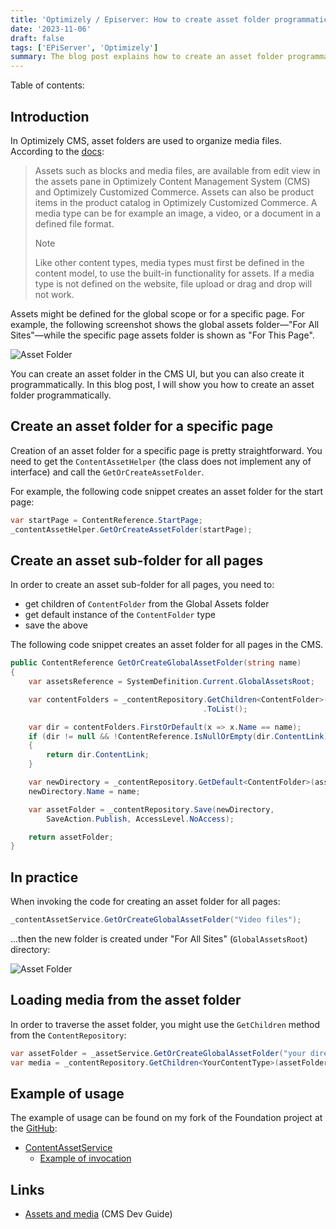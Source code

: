 ```yaml
---
title: 'Optimizely / Episerver: How to create asset folder programmatically?'
date: '2023-11-06'
draft: false
tags: ['EPiServer', 'Optimizely']
summary: The blog post explains how to create an asset folder programmatically in Optimizely CMS.
---
```


Table of contents:

<TOCInline toc={props.toc} exclude="Introduction" />

## Introduction

In Optimizely CMS, asset folders are used to organize media files. According to the [docs](https://docs.developers.optimizely.com/content-management-system/docs/assets-and-media):

> Assets such as blocks and media files, are available from edit view in the assets pane in Optimizely Content Management System (CMS) and Optimizely Customized Commerce. Assets can also be product items in the product catalog in Optimizely Customized Commerce. A media type can be for example an image, a video, or a document in a defined file format.
>
> Note
>
> Like other content types, media types must first be defined in the content model, to use the built-in functionality for assets. If a media type is not defined on the website, file upload or drag and drop will not work.

Assets might be defined for the global scope or for a specific page. For example, the following screenshot shows the global assets folder—"For All Sites"—while the specific page assets folder is shown as "For This Page".

![Asset Folder](/static/images/blog/optimizely/assets.png)

You can create an asset folder in the CMS UI, but you can also create it programmatically. In this blog post, I will show you how to create an asset folder programmatically.

## Create an asset folder for a specific page

Creation of an asset folder for a specific page is pretty straightforward. You need to get the `ContentAssetHelper` (the class does not implement any of interface) and call the `GetOrCreateAssetFolder`.

For example, the following code snippet creates an asset folder for the start page:

```csharp
var startPage = ContentReference.StartPage;
_contentAssetHelper.GetOrCreateAssetFolder(startPage);
```

## Create an asset sub-folder for all pages

In order to create an asset sub-folder for all pages, you need to:
* get children of `ContentFolder` from the Global Assets folder
* get default instance of the `ContentFolder` type
* save the above

The following code snippet creates an asset folder for all pages in the CMS.

```csharp
public ContentReference GetOrCreateGlobalAssetFolder(string name)
{
    var assetsReference = SystemDefinition.Current.GlobalAssetsRoot;

    var contentFolders = _contentRepository.GetChildren<ContentFolder>(assetsReference)
                                           .ToList();

    var dir = contentFolders.FirstOrDefault(x => x.Name == name);
    if (dir != null && !ContentReference.IsNullOrEmpty(dir.ContentLink))
    {
        return dir.ContentLink;
    }

    var newDirectory = _contentRepository.GetDefault<ContentFolder>(assetsReference);
    newDirectory.Name = name;

    var assetFolder = _contentRepository.Save(newDirectory,
        SaveAction.Publish, AccessLevel.NoAccess);

    return assetFolder;
}
```

## In practice

When invoking the code for creating an asset folder for all pages:

```csharp
_contentAssetService.GetOrCreateGlobalAssetFolder("Video files");
```
...then the new folder is created under "For All Sites" (`GlobalAssetsRoot`) directory:

![Asset Folder](/static/images/blog/optimizely/assets-root.png)

## Loading media from the asset folder

In order to traverse the asset folder, you might use the `GetChildren` method from the `ContentRepository`:

```csharp
var assetFolder = _assetService.GetOrCreateGlobalAssetFolder("your directory name");
var media = _contentRepository.GetChildren<YourContentType>(assetFolder)
```

## Example of usage

The example of usage can be found on my fork of the Foundation project at the [GitHub](https://github.com/dariusz-wozniak/OptimizelyFoundation/):

* [ContentAssetService](https://github.com/dariusz-wozniak/OptimizelyFoundation/blob/main/src/Foundation/Features/Assets/ContentAssetService.cs)
    * [Example of invocation](https://github.com/dariusz-wozniak/OptimizelyFoundation/blob/main/src/Foundation/BlogMigrations/CreateAssetFolderMigrationStep.cs)

## Links

* [Assets and media](https://docs.developers.optimizely.com/content-management-system/docs/assets-and-media) (CMS Dev Guide)